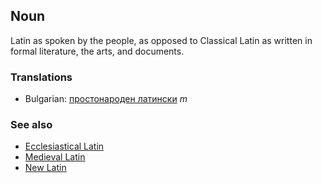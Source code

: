 == Noun ==

Latin as spoken by the people, as opposed to Classical Latin as written in formal literature, the arts, and documents.

===Translations===

*Bulgarian: [[простонароден латински]] ''m''

===See also===

*[[Ecclesiastical Latin]]
*[[Medieval Latin]]
*[[New Latin]]